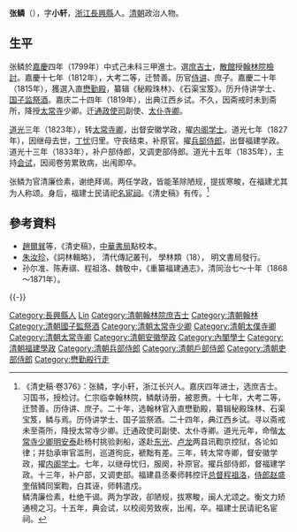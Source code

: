 '''张鳞'''（{{bd|？||1835年||Zhang张}}），字'''小轩'''，[[浙江|浙江]][[長興縣|長興縣]]人。[[清朝|清朝]]政治人物。

== 生平 ==
张鳞於[[嘉慶|嘉慶]]四年（1799年）中式己未科三甲進士。選[[庶吉士|庶吉士]]，[[散館|散館]]授[[翰林院|翰林院]][[檢討|檢討]]。嘉慶十七年（1812年），大考二等，迁赞善。历官[[侍讲|侍讲]]、庶子。嘉慶二十年（1815年），獲選入直[[懋勤殿|懋勤殿]]，纂辑《秘殿珠林》、《石渠宝笈》。历升侍讲学士、[[国子监|国子监]][[祭酒|祭酒]]。嘉庆二十四年（1819年），出典江西乡试。不久，因斋戒时未到斋所，降授[[太常寺|太常寺]]少卿。迁[[通政使司|通政使司]]副使、[[太仆寺卿|太仆寺卿]]。

[[道光|道光]]三年（1823年），转[[太常寺卿|太常寺卿]]，出督安徽学政，擢[[内阁学士|内阁学士]]。道光七年（1827年），因继母去世，[[丁忧|丁忧]]归里。守丧结束，补原官。擢[[兵部侍郎|兵部侍郎]]，出督福建学政。道光十三年（1833年），补户部侍郎，又调吏部侍郎。道光十五年（1835年），主持[[会试|会试]]，因阅卷劳累致病，出闱即卒。

张鳞为官清廉俭素，谢绝拜谒。两任学政，皆能革除陋规，提拔寒畯，在福建尤其为人称颂。身后，福建士民请祀[[名宦祠|名宦祠]]。《清史稿》有传。<ref>《清史稿·卷376》：张鳞，字小轩，浙江长兴人。嘉庆四年进士，选庶吉士。习国书，授检讨。仁宗临幸翰林院，鳞献诗册，被恩赉。十七年，大考二等，迁赞善。历侍讲、庶子。二十年，选翰林官入直懋勤殿，纂辑秘殿珠林、石渠宝笈，鳞与焉。历侍讲学士、国子监祭酒。二十四年，典江西乡试。寻以斋戒未至斋所，降授太常寺少卿。迁通政使司副使、太仆寺卿。道光元年，命偕[[太常寺|太常寺]][[少卿|少卿]][[明安泰|明安泰]]赴杨村挑验剥船，遂赴[[东光|东光]]、[[卢龙|卢龙]]两县讯鞫京控狱，各论如律；并劾承审官滥刑，巡道徇庇，褫黜有差。三年，转太常寺卿，督安徽学政，擢[[内阁学士|内阁学士]]。七年，以继母忧归，服阕，补原官。擢兵部侍郎，督福建学政。十三年，补户部，又调吏部。福建县丞秦师韩控讦[[总督|总督]][[程祖洛|程祖洛]]，[[侍郎|侍郎]][[赵盛奎|赵盛奎]]偕鳞同案鞫，白其诬，师韩遣戍。<br>鳞清廉俭素，杜绝干谒。两为学政，卻陋规，拔寒畯，闽人尤颂之。衡文力矫通榜之习。十五年，典会试，以校阅劳致疾，出闱，卒。福建士民请祀名宦祠。</ref>

==參考資料==
{{reflist}}
*[[趙爾巽|趙爾巽]]等，《清史稿》，[[中華書局|中華書局]]點校本。
*[[朱汝珍|朱汝珍]]，《詞林輯略》， 清代傳記叢刊， 學林類（18）， 明文書局發行。
*孙尔准、陈寿祺、程祖洛、魏敬中，《重纂福建通志》，清同治七～十年（1868～1871年）。

{{-}}
{{start box}}
{{s-off}}
{{s-before|[[陳用光|陳用光]]}}
{{s-title|[[清朝福建學政列表|提督福建學政]]|<small>道光十一年八月初二辛巳（1831年9月7日）任</small>}}
{{s-after|[[吳孝銘|吳孝銘]]}}
{{end box}}

{{嘉慶四年己未科殿試金榜}}

{{Authority control}}

{{DEFAULTSORT:Zhang张}}

[[Category:長興縣人|Category:長興縣人]]
[[Category:張姓|Lin]]
[[Category:清朝翰林院庶吉士|Category:清朝翰林院庶吉士]]
[[Category:清朝翰林|Category:清朝翰林]]
[[Category:清朝國子監祭酒|Category:清朝國子監祭酒]]
[[Category:清朝太常寺少卿|Category:清朝太常寺少卿]]
[[Category:清朝太僕寺卿|Category:清朝太僕寺卿]]
[[Category:清朝太常寺卿|Category:清朝太常寺卿]]
[[Category:清朝安徽學政|Category:清朝安徽學政]]
[[Category:內閣學士|Category:內閣學士]]
[[Category:清朝福建學政|Category:清朝福建學政]]
[[Category:清朝兵部侍郎|Category:清朝兵部侍郎]]
[[Category:清朝戶部侍郎|Category:清朝戶部侍郎]]
[[Category:清朝吏部侍郎|Category:清朝吏部侍郎]]
[[Category:懋勤殿行走|Category:懋勤殿行走]]